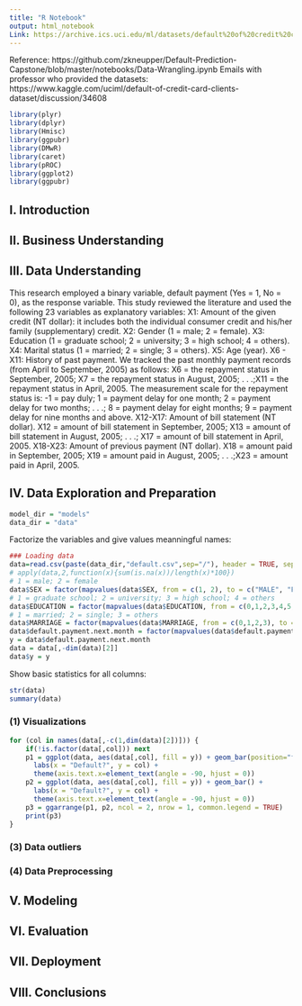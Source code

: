 ```yaml
---
title: "R Notebook"
output: html_notebook
Link: https://archive.ics.uci.edu/ml/datasets/default%20of%20credit%20card%20clients
---
```

Reference:
https://github.com/zkneupper/Default-Prediction-Capstone/blob/master/notebooks/Data-Wrangling.ipynb
Emails with professor who provided the datasets:
https://www.kaggle.com/uciml/default-of-credit-card-clients-dataset/discussion/34608
```r
library(plyr)
library(dplyr)
library(Hmisc)
library(ggpubr)
library(DMwR)
library(caret)
library(pROC)
library(ggplot2)
library(ggpubr)
```

## I. Introduction

## II. Business Understanding

## III. Data Understanding
This research employed a binary variable, default payment (Yes = 1, No = 0), as the response variable. This study reviewed the literature and used the following 23 variables as explanatory variables: 
X1: Amount of the given credit (NT dollar): it includes both the individual consumer credit and his/her family (supplementary) credit. 
X2: Gender (1 = male; 2 = female). 
X3: Education (1 = graduate school; 2 = university; 3 = high school; 4 = others). 
X4: Marital status (1 = married; 2 = single; 3 = others). 
X5: Age (year). 
X6 - X11: History of past payment. We tracked the past monthly payment records (from April to September, 2005) as follows: X6 = the repayment status in September, 2005; X7 = the repayment status in August, 2005; . . .;X11 = the repayment status in April, 2005. The measurement scale for the repayment status is: -1 = pay duly; 1 = payment delay for one month; 2 = payment delay for two months; . . .; 8 = payment delay for eight months; 9 = payment delay for nine months and above. 
X12-X17: Amount of bill statement (NT dollar). X12 = amount of bill statement in September, 2005; X13 = amount of bill statement in August, 2005; . . .; X17 = amount of bill statement in April, 2005. 
X18-X23: Amount of previous payment (NT dollar). X18 = amount paid in September, 2005; X19 = amount paid in August, 2005; . . .;X23 = amount paid in April, 2005. 


## IV. Data Exploration and Preparation

```r
model_dir = "models"
data_dir = "data"
```

Factorize the variables and give values meanningful names:
```r
### Loading data
data=read.csv(paste(data_dir,"default.csv",sep="/"), header = TRUE, sep = ",",na.strings = "NA")
# apply(data,2,function(x){sum(is.na(x))/length(x)*100})
# 1 = male; 2 = female
data$SEX = factor(mapvalues(data$SEX, from = c(1, 2), to = c("MALE", "FEMALE")))
# 1 = graduate school; 2 = university; 3 = high school; 4 = others
data$EDUCATION = factor(mapvalues(data$EDUCATION, from = c(0,1,2,3,4,5,6), to = c("others","graduate school", "university", "high school", "others", "others", "others")))
# 1 = married; 2 = single; 3 = others
data$MARRIAGE = factor(mapvalues(data$MARRIAGE, from = c(0,1,2,3), to = c("others", "married", "single","divorced")))
data$default.payment.next.month = factor(mapvalues(data$default.payment.next.month,from = c(0,1), to = c("no","yes")))
y = data$default.payment.next.month
data = data[,-dim(data)[2]]
data$y = y
```
Show basic statistics for all columns:
```r
str(data)
summary(data)
```
### (1) Visualizations
```r
for (col in names(data[,-c(1,dim(data)[2])])) {
    if(!is.factor(data[,col])) next
    p1 = ggplot(data, aes(data[,col], fill = y)) + geom_bar(position="fill") +
      labs(x = "Default?", y = col) +
      theme(axis.text.x=element_text(angle = -90, hjust = 0))
    p2 = ggplot(data, aes(data[,col], fill = y)) + geom_bar() +
      labs(x = "Default?", y = col) +
      theme(axis.text.x=element_text(angle = -90, hjust = 0))
    p3 = ggarrange(p1, p2, ncol = 2, nrow = 1, common.legend = TRUE)
    print(p3)
}
```



### (3) Data outliers

### (4) Data Preprocessing

## V. Modeling

## VI. Evaluation

## VII. Deployment

## VIII. Conclusions
